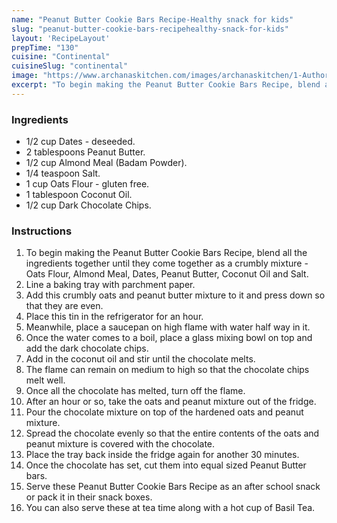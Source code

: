 ---
name: "Peanut Butter Cookie Bars Recipe-Healthy snack for kids"
slug: "peanut-butter-cookie-bars-recipehealthy-snack-for-kids"
layout: 'RecipeLayout'
prepTime: "130"
cuisine: "Continental"
cuisineSlug: "continental"
image: "https://www.archanaskitchen.com/images/archanaskitchen/1-Author/mygeekkitchen-gmail.com/Peanut_Butter_Bars_Recipe.jpg"
excerpt: "To begin making the Peanut Butter Cookie Bars Recipe, blend all the ingredients together until they come together as a crumbly mixture - Oats Flour, Almond Meal, Dates, Peanut Butter, Coconut Oil and Salt"
---

### Ingredients

- 1/2 cup Dates - deseeded.
- 2 tablespoons Peanut Butter.
- 1/2 cup Almond Meal (Badam Powder).
- 1/4 teaspoon Salt.
- 1 cup Oats Flour - gluten free.
- 1 tablespoon Coconut Oil.
- 1/2 cup Dark Chocolate Chips.

### Instructions

1. To begin making the Peanut Butter Cookie Bars Recipe, blend all the ingredients together until they come together as a crumbly mixture - Oats Flour, Almond Meal, Dates, Peanut Butter, Coconut Oil and Salt.
1. Line a baking tray with parchment paper.
1. Add this crumbly oats and peanut butter mixture to it and press down so that they are even.
1. Place this tin in the refrigerator for an hour.
1. Meanwhile, place a saucepan on high flame with water half way in it.
1. Once the water comes to a boil, place a glass mixing bowl on top and add the dark chocolate chips.
1. Add in the coconut oil and stir until the chocolate melts.
1. The flame can remain on medium to high so that the chocolate chips melt well.
1. Once all the chocolate has melted, turn off the flame.
1. After an hour or so, take the oats and peanut mixture out of the fridge.
1. Pour the chocolate mixture on top of the hardened oats and peanut mixture.
1. Spread the chocolate evenly so that the entire contents of the oats and peanut mixture is covered with the chocolate.
1. Place the tray back inside the fridge again for another 30 minutes.
1. Once the chocolate has set, cut them into equal sized Peanut Butter bars.
1. Serve these Peanut Butter Cookie Bars Recipe as an after school snack or pack it in their snack boxes.
1. You can also serve these at tea time along with a hot cup of Basil Tea.
